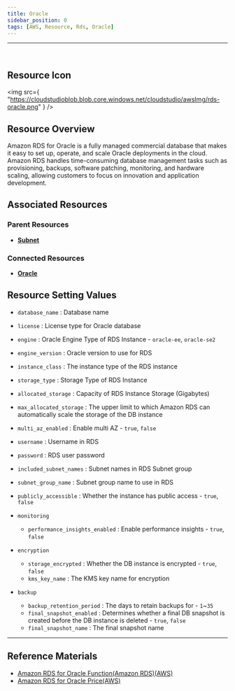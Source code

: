 ```yaml
---
title: Oracle
sidebar_position: 0
tags: [AWS, Resource, Rds, Oracle]
---
```


<hr />
<br />

## Resource Icon

<img
    src={
        "https://cloudstudioblob.blob.core.windows.net/cloudstudio/awsImg/rds-oracle.png"
    }
/>

## Resource Overview

Amazon RDS for Oracle is a fully managed commercial database that makes it easy to set up, operate, and scale Oracle deployments in the cloud. 
Amazon RDS handles time-consuming database management tasks such as provisioning, backups, software patching, monitoring, and hardware scaling, allowing customers to focus on innovation and application development.

## Associated Resources

### Parent Resources

-   [**Subnet**](https://docs.cstudio.app/docs/resource/aws/Vpc/Subnet)

### Connected Resources

-   [**Oracle**](https://docs.cstudio.app/docs/resource/aws/Rds/Oracle)

## Resource Setting Values

-   `database_name` : Database name
-   `license` : License type for Oracle database
-   `engine` : Oracle Engine Type of RDS Instance - `oracle-ee`, `oracle-se2`
-   `engine_version` : Oracle version to use for RDS
-   `instance_class` : The instance type of the RDS instance
-   `storage_type` : Storage Type of RDS Instance
-   `allocated_storage` : Capacity of RDS Instance Storage (Gigabytes)
-   `max_allocated_storage` : The upper limit to which Amazon RDS can automatically scale the storage of the DB instance
-   `multi_az_enabled` : Enable multi AZ - `true`, `false`
-   `username` : Username in RDS
-   `password` : RDS user password
-   `included_subnet_names` : Subnet names in RDS Subnet group
-   `subnet_group_name` : Subnet group name to use in RDS
-   `publicly_accessible` : Whether the instance has public access - `true`, `false`

-   `monitoring`
    -   `performance_insights_enabled` : Enable performance insights - `true`, `false`
-   `encryption`
    -   `storage_encrypted` : Whether the DB instance is encrypted - `true`, `false`
    -   `kms_key_name` : The KMS key name for encryption
-   `backup`
    -   `backup_retention_period` : The days to retain backups for - `1`~`35`
    -   `final_snapshot_enabled` : Determines whether a final DB snapshot is created before the DB instance is deleted - `true`, `false`
    -   `final_snapshot_name` : The final snapshot name
    
---

## Reference Materials

-   [Amazon RDS for Oracle Function(Amazon RDS)(AWS)](https://aws.amazon.com/ko/rds/oracle/features/?nc=sn&loc=2&dn=1)
-   [Amazon RDS for Oracle Price(AWS)](https://aws.amazon.com/ko/rds/oracle/pricing/)

